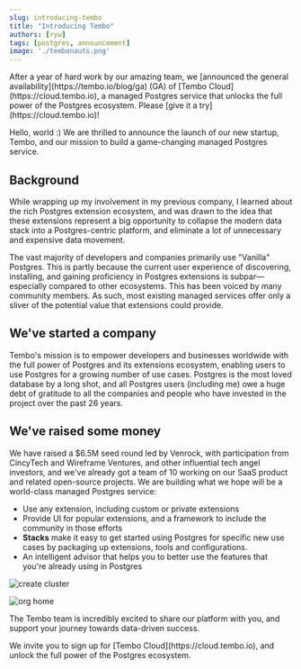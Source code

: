 ```yaml
---
slug: introducing-tembo
title: "Introducing Tembo"
authors: [ryw]
tags: [postgres, announcement]
image: './tembonauts.png'
---
```



<Callout title='January 10, 2024' variant='info'>
    After a year of hard work by our amazing team, we [announced the general availability](https://tembo.io/blog/ga) (GA) of [Tembo Cloud](https://cloud.tembo.io), a managed Postgres service that unlocks the full power of the Postgres ecosystem. Please [give it a try](https://cloud.tembo.io)!
</Callout>

Hello, world :) We are thrilled to announce the launch of our new startup, Tembo, and our mission to build a game-changing managed Postgres service.

## Background

While wrapping up my involvement in my previous company, I learned about the rich Postgres extension ecosystem, and was drawn to the idea that these extensions represent a big opportunity to collapse the modern data stack into a Postgres-centric platform, and eliminate a lot of unnecessary and expensive data movement.

The vast majority of developers and companies primarily use "Vanilla" Postgres. This is partly because the current user experience of discovering, installing, and gaining proficiency in Postgres extensions is subpar—especially compared to other ecosystems. This has been voiced by many community members. As such, most existing managed services offer only a sliver of the potential value that extensions could provide.

## We've started a company

Tembo's mission is to empower developers and businesses worldwide with the full power of Postgres and its extensions ecosystem, enabling users to use Postgres for a growing number of use cases. Postgres is the most loved database by a long shot, and all Postgres users (including me) owe a huge debt of gratitude to all the companies and people who have invested in the project over the past 26 years.

## We've raised some money

We have raised a $6.5M seed round led by Venrock, with participation from CincyTech and Wireframe Ventures, and other influential tech angel investors, and we've already got a team of 10 working on our SaaS product and related open-source projects. We are building what we hope will be a world-class managed Postgres service:

* Use any extension, including custom or private extensions
* Provide UI for popular extensions, and a framework to include the community in those efforts
* **Stacks** make it easy to get started using Postgres for specific new use cases by packaging up extensions, tools and configurations.
* An intelligent advisor that helps you to better use the features that you're already using in Postgres

![create cluster](./create_cluster.jpg)

![org home](./org_home.jpg)

The Tembo team is incredibly excited to share our platform with you, and support your journey towards data-driven success.

<Callout title='Try it out!' variant='tip'>
    We invite you to sign up for [Tembo Cloud](https://cloud.tembo.io), and unlock the full power of the Postgres ecosystem.
</Callout>
